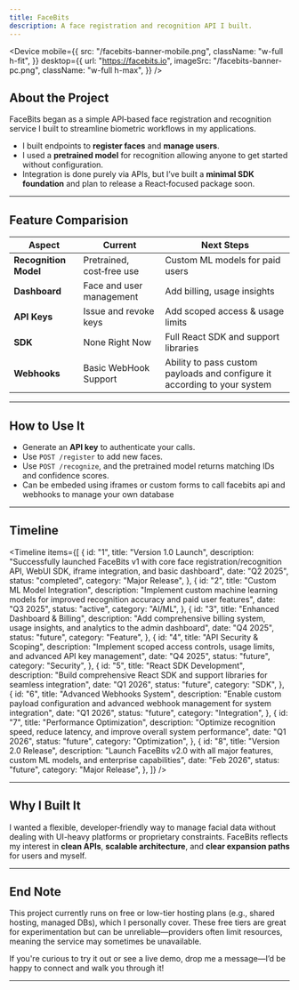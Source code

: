 ```yaml
---
title: FaceBits
description: A face registration and recognition API I built.
---
```


<Device
  mobile={{
    src: "/facebits-banner-mobile.png",
    className: "w-full h-fit",
  }}
  desktop={{
    url: "https://facebits.io",
    imageSrc: "/facebits-banner-pc.png",
    className: "w-full h-max",
  }}
/>

## About the Project

FaceBits began as a simple API‑based face registration and recognition service I built to streamline biometric workflows in my applications.

- I built endpoints to **register faces** and **manage users**.
- I used a **pretrained model** for recognition allowing anyone to get started without configuration.
- Integration is done purely via APIs, but I’ve built a **minimal SDK foundation** and plan to release a React‑focused package soon.

---

## Feature Comparision

| Aspect                | Current                   | Next Steps                                                                |
| --------------------- | ------------------------- | ------------------------------------------------------------------------- |
| **Recognition Model** | Pretrained, cost‑free use | Custom ML models for paid users                                           |
| **Dashboard**         | Face and user management  | Add billing, usage insights                                               |
| **API Keys**          | Issue and revoke keys     | Add scoped access & usage limits                                          |
| **SDK**               | None Right Now            | Full React SDK and support libraries                                      |
| **Webhooks**          | Basic WebHook Support     | Ability to pass custom payloads and configure it according to your system |

---

## How to Use It

- Generate an **API key** to authenticate your calls.
- Use `POST /register` to add new faces.
- Use `POST /recognize`, and the pretrained model returns matching IDs and confidence scores.
- Can be embeded using iframes or custom forms to call facebits api and webhooks to manage your own database

---

## Timeline

<Timeline
  items={[
    {
      id: "1",
      title: "Version 1.0 Launch",
      description: "Successfully launched FaceBits v1 with core face registration/recognition API, WebUI SDK, iframe integration, and basic dashboard",
      date: "Q2 2025",
      status: "completed",
      category: "Major Release",
    },
    {
      id: "2",
      title: "Custom ML Model Integration",
      description:
        "Implement custom machine learning models for improved recognition accuracy and paid user features",
      date: "Q3 2025",
      status: "active",
      category: "AI/ML",
    },
    {
      id: "3", 
      title: "Enhanced Dashboard & Billing",
      description: "Add comprehensive billing system, usage insights, and analytics to the admin dashboard",
      date: "Q4 2025",
      status: "future",
      category: "Feature",
    },
    {
      id: "4",
      title: "API Security & Scoping",
      description: "Implement scoped access controls, usage limits, and advanced API key management",
      date: "Q4 2025", 
      status: "future",
      category: "Security",
    },
    {
      id: "5",
      title: "React SDK Development",
      description: "Build comprehensive React SDK and support libraries for seamless integration",
      date: "Q1 2026",
      status: "future", 
      category: "SDK",
    },
    {
      id: "6",
      title: "Advanced Webhooks System",
      description: "Enable custom payload configuration and advanced webhook management for system integration",
      date: "Q1 2026",
      status: "future",
      category: "Integration",
    },
    {
      id: "7",
      title: "Performance Optimization",
      description: "Optimize recognition speed, reduce latency, and improve overall system performance",
      date: "Q1 2026",
      status: "future",
      category: "Optimization",
    },
    {
      id: "8",
      title: "Version 2.0 Release",
      description: "Launch FaceBits v2.0 with all major features, custom ML models, and enterprise capabilities",
      date: "Feb 2026",
      status: "future",
      category: "Major Release",
    },
  ]}
/>

---

## Why I Built It

I wanted a flexible, developer‑friendly way to manage facial data without dealing with UI-heavy platforms or proprietary constraints. FaceBits reflects my interest in **clean APIs**, **scalable architecture**, and **clear expansion paths** for users and myself.

---

## End Note

This project currently runs on free or low-tier hosting plans (e.g., shared hosting, managed DBs), which I personally cover. These free tiers are great for experimentation but can be unreliable—providers often limit resources, meaning the service may sometimes be unavailable.

If you're curious to try it out or see a live demo, drop me a message—I’d be happy to connect and walk you through it!

---
